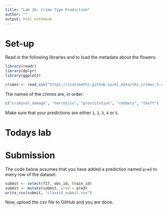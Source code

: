 ```yaml
---
title: "Lab 16: Crime Type Prediction"
author: ""
output: html_notebook
---
```


# Set-up

Read in the following libraries and to load the metadata about
the flowers:

```r
library(readr)
library(dplyr)
library(ggplot2)

crimes <- read_csv("https://statsmaths.github.io/ml_data/chi_crimes_5.csv")
```

The names of the crimes are, in order:

```r
c("criminal_damage", "narcotics", "prostitution", "robbery", "theft")
```

Make sure that your predictions are either `1`, `2`, `3`, `4` or `5`.


# Todays lab












# Submission

The code below assumes that you have added a prediction named
`pred` to every row of the dataset.

```r
submit <- select(f17, obs_id, train_id)
submit <- mutate(submit, pred = pred)
write_csv(submit, "class14_submit.csv")
```

Now, upload the csv file to GitHub and you are done.
